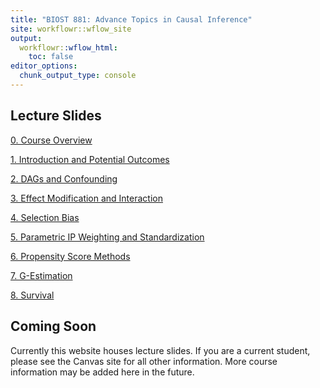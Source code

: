 ```yaml
---
title: "BIOST 881: Advance Topics in Causal Inference"
site: workflowr::wflow_site
output:
  workflowr::wflow_html:
    toc: false
editor_options:
  chunk_output_type: console
---
```


## Lecture Slides

[0. Course Overview](slides/0_course_introduction.html) 

[1. Introduction and Potential Outcomes](slides/1_introduction.html)

[2. DAGs and Confounding](slides/2_dags_confounding.html)

[3. Effect Modification and Interaction](slides/3_effect_modification_interaction.html)

[4. Selection Bias](slides/4_selection_bias.html)

[5. Parametric IP Weighting and Standardization](slides/5_modeling1.html)

[6. Propensity Score Methods](slides/6_propensity_scores.html)

[7. G-Estimation](slides/7_g_estimation.html)

[8. Survival](slides/8_survival.html)

## Coming Soon

Currently this website houses lecture slides. If you are a current student, please see the Canvas site for all other information. More course information may be added here in the future. 
